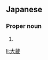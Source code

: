 ==Japanese==
{{ja-kanjitab|だい|ぞう}}

===Proper noun===
{{ja-pos|だいぞう|proper}}

# {{given name|male|lang=ja|sort=たいぞう'}}

[[li:大蔵]]